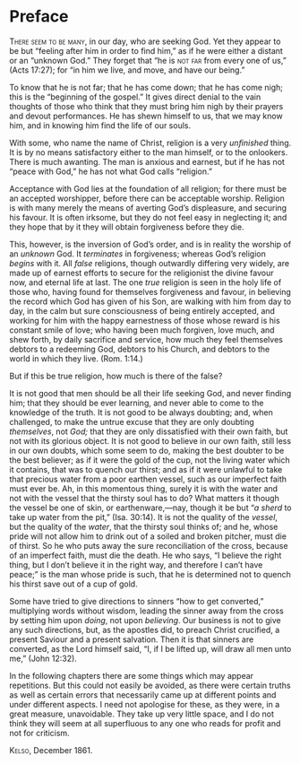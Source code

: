 <!--- PROOFED --->

# Preface {-}

[There seem to be many]{.smallcaps}, in our day, who are seeking God. Yet they appear to be but “feeling after him in order to find him,” as if he were either a distant or an “unknown God.” They forget that “he is [not far]{.smallcaps} from every one of us,” (Acts 17:27); for “in him we live, and move, and have our being.”

To know that he<!-- original inconsistency: He --> is not far; that he has come down; that he has come nigh; this is the “beginning of the gospel.” It gives direct denial to the vain thoughts of those who think that they must bring him<!-- original inconsistency: Him --> nigh by their prayers and devout performances. He has shewn himself to us, that we may know him, and in knowing him find the life of our souls.

With some, who name the name of Christ, religion is a very *unfinished* thing. It is by no means satisfactory either to the man himself, or to the onlookers. There is much awanting. The man is anxious and earnest, but if he has not “peace with God,” he has not what God calls “religion.”

Acceptance with God lies at the foundation of all religion; for there must be an accepted worshipper, before there can be acceptable worship. Religion is with many merely the means of averting God’s displeasure, and securing his favour. It is often irksome, but they do not feel easy in neglecting it; and they hope that by it they will obtain forgiveness before they die.

This, however, is the inversion of God’s order, and is in reality the worship of an *unknown* God. It *terminates* in forgiveness; whereas God’s religion *begins* with it. All *false* religions, though outwardly differing very widely, are made up of earnest efforts to secure for the religionist the divine favour now, and eternal life at last. The one *true* religion is seen in the holy life of those who, having found for themselves forgiveness and favour, in believing the<!-- original typo: the the --> record which God has given of his Son, are walking with him from day to day, in the calm but sure consciousness of being entirely accepted, and working for him with the happy earnestness of those whose reward is his constant smile of love; who having been much forgiven, love much, and shew forth, by daily sacrifice and service, how much they feel themselves debtors to a redeeming God, debtors to his Church, and debtors to the world in which they live. (Rom. 1:14.)

But if this be true religion, how much is there of the false?

It is not good that men should be all their life seeking God, and never finding him; that they should be ever learning, and never able to come to the knowledge of the truth. It is not good to be always doubting; and, when challenged, to make the untrue excuse that they are only doubting *themselves*, not *God;* that they are only dissatisfied with their own faith, but not with its glorious object. It is not good to believe in our own faith, still less in our own doubts, which some seem to do, making the best doubter to be the best believer; as if it were the gold of the cup, not the living water which it contains, that was to quench our thirst; and as if it were unlawful to take that precious water from a poor earthen vessel, such as our imperfect faith must ever be. Ah, in this momentous thing, surely it is with the water and not with the vessel that the thirsty soul has to do? What matters it though the vessel be one of skin, or earthenware,—nay, though it be but “*a sherd* to take up water from the pit,” (Isa. 30:14). It is not the quality of the *vessel*, but the quality of the *water*, that the thirsty soul thinks of; and he, whose pride will not allow him to drink out of a soiled and broken pitcher, must die of thirst. So he who puts away the sure reconciliation of the cross, because of an imperfect faith, must die the death. He who says, “I believe the right thing, but I don’t believe it in the right way, and therefore I can’t have peace;” is the man whose pride is such, that he is determined not to quench his thirst save out of a cup of gold.

Some have tried to give directions to sinners “how to get converted,” multiplying words without wisdom, leading the sinner away from the cross by setting him upon *doing*, not upon *believing*. Our business is not to give any such directions, but, as the apostles did, to preach Christ crucified, a present Saviour and a present salvation. Then it is that sinners are converted, as the Lord himself said, “I, if I be lifted up, will draw all men unto me,” (John 12:32).

In the following chapters there are some things which may appear repetitions. But this could not easily be avoided, as there were certain truths as well as certain errors that necessarily came up at different points and under different aspects. I need not apologise for these, as they were, in a great measure, unavoidable. They take up very little space, and I do not think they will seem at all superfluous to any one who reads for profit and not for criticism.

[Kelso]{.smallcaps}, December 1861.
